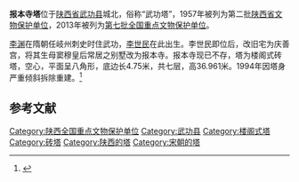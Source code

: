 {{文物保护单位
| 级别 = 全国
| 图片 = 
| 名称 = 报本寺塔
| 所在 = [[陕西省|陕西省]][[武功县|武功县]]
| 分类 = 古建筑
| 时代 = 宋
| 编号 = 7-1417-3-715
| 登录 = 2013年3月5日
}}
'''报本寺塔'''位于[[陕西省|陕西省]][[武功县|武功县]]城北，俗称“武功塔”，1957年被列为第二批[[陕西省文物保护单位|陕西省文物保护单位]]，2013年被列为[[第七批全国重点文物保护单位|第七批全国重点文物保护单位]]。

[[李渊|李渊]]在隋朝任岐州刺史时住武功，[[李世民|李世民]]在此出生。李世民即位后，改旧宅为庆善宫，将其生母窦穆皇后常居之别墅改为报本寺。报本寺现已不存，塔为楼阁式砖塔，空心，平面呈八角形，底边长4.75米，共七层，高36.961米。1994年因塔身严重倾斜拆除重建。<ref>{{cite book |author=陕西省文物局编 |title=陕西文物古迹大观（三）：陕西省省级文物保护单位巡礼 |publisher=三秦出版社 |year=2006 |isbn=7-80736-121-2 |pages=261 }}</ref>

==参考文献==
{{reflist}}

{{陕西全国重点文物保护单位}}

{{DEFAULTSORT:B}}
[[Category:陕西全国重点文物保护单位|Category:陕西全国重点文物保护单位]]
[[Category:武功县|Category:武功县]]
[[Category:楼阁式塔|Category:楼阁式塔]]
[[Category:砖塔|Category:砖塔]]
[[Category:陕西的塔|Category:陕西的塔]]
[[Category:宋朝的塔|Category:宋朝的塔]]